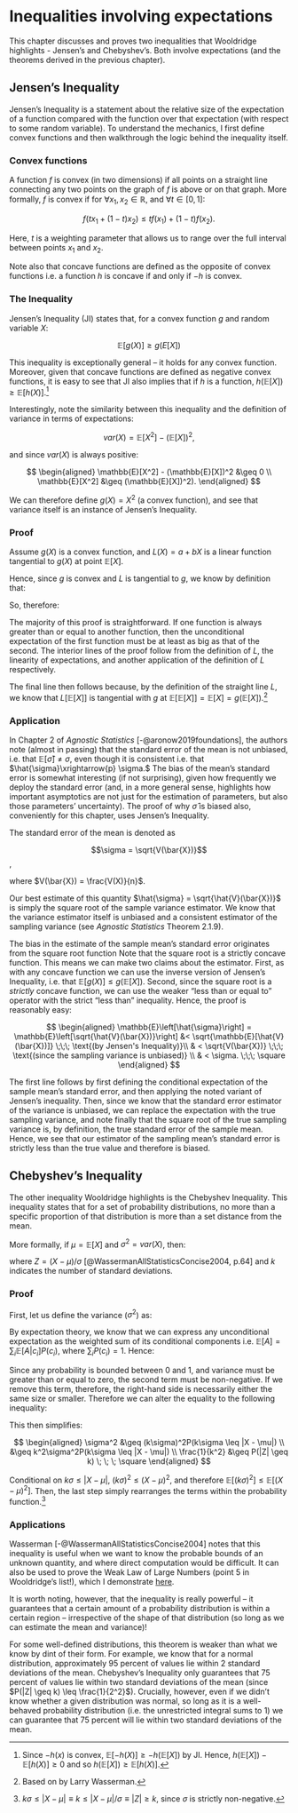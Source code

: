 # Inequalities involving expectations {#exp_ineq}

This chapter discusses and proves two inequalities that Wooldridge highlights - Jensen's and Chebyshev's. Both involve expectations (and the theorems derived in the previous chapter). 

## Jensen's Inequality

Jensen's Inequality is a statement about the relative size of the expectation of a function compared with the function over that expectation (with respect to some random variable). To understand the mechanics, I first define convex functions and then walkthrough the logic behind the inequality itself.

### Convex functions

A function $f$ is convex (in two dimensions) if all points on a straight line connecting any two points on the graph of $f$ is above or on that graph.  More formally, $f$ is convex if for $\forall x_1, x_2 \in \mathbb{R}$, and $\forall t \in [0,1]$:

$$
    f(tx_1 + (1-t)x_2) \leq tf(x_1) + (1-t)f(x_2).
$$

Here, $t$ is a weighting parameter that allows us to range over the full interval between points $x_1$ and $x_2$.

Note also that concave functions are defined as the opposite of convex functions i.e. a function $h$ is concave if and only if $-h$ is convex.

### The Inequality

Jensen's Inequality (JI) states that, for a convex function $g$ and random variable $X$:

$$
    \mathbb{E}[g(X)] \geq g(E[X])
$$

This inequality is exceptionally general -- it holds for any convex function. Moreover, given that concave functions are defined as negative convex functions, it is easy to see that JI also implies that if $h$ is a \textit{concave} function, $h(\mathbb{E}[X]) \geq \mathbb{E}[h(X)]$.[^fn_conv_conc]

[^fn_conv_conc]:
    Since $-h(x)$ is convex, $\mathbb{E}[-h(X)] \geq -h(\mathbb{E}[X])$ by JI. Hence, $h(\mathbb{E}[X]) - \mathbb{E}[h(X)] \geq 0$ and so $h(\mathbb{E}[X]) \geq \mathbb{E}[h(X)]$.

Interestingly, note the similarity between this inequality and the definition of variance in terms of expectations:

$$
    var(X) = \mathbb{E}[X^2] - (\mathbb{E}[X])^2,
$$

and since $var(X)$ is always positive:

$$
\begin{aligned}
    \mathbb{E}[X^2] -  (\mathbb{E}[X])^2 &\geq 0 \\
    \mathbb{E}[X^2] &\geq (\mathbb{E}[X])^2).
\end{aligned}
$$

We can therefore define $g(X) = X^2$ (a convex function), and see that variance itself is an instance of Jensen's Inequality.

### Proof {#proof_ji}

Assume $g(X)$ is a convex function, and $L(X)= a + bX$ is a linear function tangential to $g(X)$ at point $\mathbb{E}[X]$. 

Hence, since $g$ is convex and $L$ is tangential to $g$, we know by definition that:

\begin{equation}
    g(x) \geq L(x), \forall x \in X.
\end{equation}

So, therefore:

\begin{align}
    \mathbb{E}[g(X)] &\geq \mathbb{E}[L(X)] \\
    &\geq \mathbb{E}[A + bX] \label{eq:def_of_L} \\
    &\geq a +b\mathbb{E}[X] \label{eq:loe}\\ 
    &\geq L(\mathbb{E}[X]) \label{eq:def_of_L2}\\
    &\geq g(\mathbb{E}[X]) \; \; \; \square \label{eq:tang}
\end{align}

The majority of this proof is straightforward. If one function is always greater than or equal to another function, then the unconditional expectation of the first function must be at least as big as that of the second. The interior lines of the proof follow from the definition of $L$, the linearity of expectations, and another application of the definition of $L$ respectively.

The final line then follows because, by the definition of the straight line $L$, we know that $L[\mathbb{E}[X]]$ is tangential with $g$ at $\mathbb{E}[\mathbb{E}[X]] = \mathbb{E}[X] = g(\mathbb{E}[X])$.[^fn_wass]

[^fn_wass]:
    Based on \href{http://www.stat.cmu.edu/~larry/=stat705/Lecture2.pdf}{lecture notes} by Larry Wasserman.

### Application

In Chapter 2 of *Agnostic Statistics* [-@aronow2019foundations], the authors note (almost in passing) that the standard error of the mean is not unbiased, i.e. that $\mathbb{E}[\hat{\sigma}] \neq \sigma$, even though it is consistent i.e. that $\hat{\sigma}\xrightarrow{p} \sigma.$ The bias of the mean's standard error is somewhat interesting (if not surprising), given how frequently we deploy the standard error (and, in a more general sense, highlights how important asymptotics are not just for the estimation of parameters, but also those parameters' uncertainty). The proof of why $\hat{\sigma}$ is biased also, conveniently for this chapter, uses Jensen's Inequality.

The standard error of the mean is denoted as

$$\sigma =  \sqrt{V(\bar{X})}$$,

where $V(\bar{X}) = \frac{V(X)}{n}$.

Our best estimate of this quantity $\hat{\sigma} = \sqrt{\hat{V}(\bar{X})}$ is simply the square root of the sample variance estimator. We know that the variance estimator itself is unbiased and a consistent estimator of the sampling variance (see *Agnostic Statistics* Theorem 2.1.9).

The bias in the estimate of the sample mean's standard error originates from the square root function Note that the square root is a strictly concave function. This means we can make two claims about the estimator. First, as with any concave function we can use the inverse version of Jensen's Inequality, i.e. that $\mathbb{E}[g(X)] \leq g(\mathbb{E}[X])$. Second, since the square root is a *strictly* concave function, we can use the weaker "less than or equal to" operator with the strict "less than" inequality. Hence, the proof is reasonably easy:

$$
\begin{aligned}
\mathbb{E}\left[\hat{\sigma}\right] = \mathbb{E}\left[\sqrt{\hat{V}(\bar{X})}\right] &< \sqrt{\mathbb{E}[\hat{V}(\bar{X})]} \;\;\; \text{(by Jensen's Inequality)}\\
& < \sqrt{V(\bar{X})} \;\;\; \text{(since the sampling variance is unbiased)} \\
& < \sigma. \;\;\; \square
\end{aligned}
$$

The first line follows by first defining the conditional expectation of the sample mean's standard error, and then  applying the noted variant of Jensen's inequality. Then, since we know that the standard error estimator of the variance is unbiased, we can replace the expectation with the true sampling variance, and note finally that the square root of the true sampling variance is, by definition, the true standard error of the sample mean. Hence, we see that our estimator of the sampling mean's standard error is strictly less than the true value and therefore is biased.

## Chebyshev's Inequality

The other inequality Wooldridge highlights is the Chebyshev Inequality. This inequality states that for a set of probability distributions, no more than a specific proportion of that distribution is more than a set distance from the mean.

More formally, if $\mu = \mathbb{E}[X]$ and $\sigma^2 = var(X)$, then:

\begin{equation}
    %P(|X-\mu|\geq t) \leq \frac{\sigma^2}{t^2} \text{ and }
    P(|Z| \geq k) \leq \frac{1}{k^2}, 
\end{equation}

where $Z = (X-\mu)/\sigma$ [@WassermanAllStatisticsConcise2004, p.64] and $k$ indicates the number of standard deviations.

### Proof

First, let us define the variance ($\sigma^2$) as:

\begin{equation}
    \sigma^2 = \mathbb{E}[(X-\mu)^2].
\end{equation}

By expectation theory, we know that we can express any unconditional expectation as the weighted sum of its conditional components i.e. $\mathbb{E}[A] = \sum_i\mathbb{E}[A|c_i]P(c_i),$ where $\sum_iP(c_i)=1$. Hence:

\begin{equation}
    ... = \mathbb{E}[(X-\mu)^2 | k\sigma \leq |X - \mu|]P(k\sigma \leq |X - \mu|) + \mathbb{E}[(X-\mu)^2 | k\sigma > |X - \mu|]P(k\sigma > |X - \mu|) 
\end{equation}

Since any probability is bounded between 0 and 1, and variance must be greater than or equal to zero, the second term must be non-negative. If we remove this term, therefore, the right-hand side is necessarily either the same size or smaller. Therefore we can alter the equality to the following inequality:

\begin{equation}
    \sigma^2 \geq \mathbb{E}[(X-\mu)^2 | k\sigma \leq X - \mu]P(k\sigma \leq |X - \mu|)
\end{equation}

This then simplifies:

$$
\begin{aligned}
    \sigma^2 &\geq (k\sigma)^2P(k\sigma \leq |X - \mu|) \\
    &\geq k^2\sigma^2P(k\sigma \leq |X - \mu|) \\
    \frac{1}{k^2} &\geq P(|Z| \geq k) \; \; \; \square
\end{aligned}
$$

Conditional on $k\sigma \leq |X-\mu|$, $(k\sigma)^2 \leq (X-\mu)^2$, and therefore $\mathbb{E}[(k\sigma)^2] \leq \mathbb{E}[(X-\mu)^2]$. Then, the last step simply rearranges the terms within the probability function.[^fn_rearrange]

[^fn_rearrange]:
    $k\sigma \leq |X-\mu| \equiv k \leq |X-\mu|/\sigma \equiv |Z| \geq k,$ since $\sigma$ is strictly non-negative.

### Applications

Wasserman [-@WassermanAllStatisticsConcise2004] notes that this inequality is useful when we want to know the probable bounds of an unknown quantity, and where direct computation would be difficult. It can also be used to prove the Weak Law of Large Numbers (point 5 in Wooldridge's list!), which I demonstrate [here](#proof_wlln). 

It is worth noting, however, that the inequality is really powerful -- it guarantees that a certain amount of a probability distribution is within a certain region -- irrespective of the shape of that distribution (so long as we can estimate the mean and variance)! 

For some well-defined distributions, this theorem is weaker than what we know by dint of their form. For example, we know that for a normal distribution, approximately 95 percent of values lie within 2 standard deviations of the mean. Chebyshev's Inequality only guarantees that 75 percent of values lie within two standard deviations of the mean (since $P(|Z| \geq k) \leq \frac{1}{2^2}$). Crucially, however, even if we didn't know whether a given distribution was normal, so long as it is a well-behaved probability distribution (i.e. the unrestricted integral sums to 1) we can guarantee that 75 percent will lie within two standard deviations of the mean.


